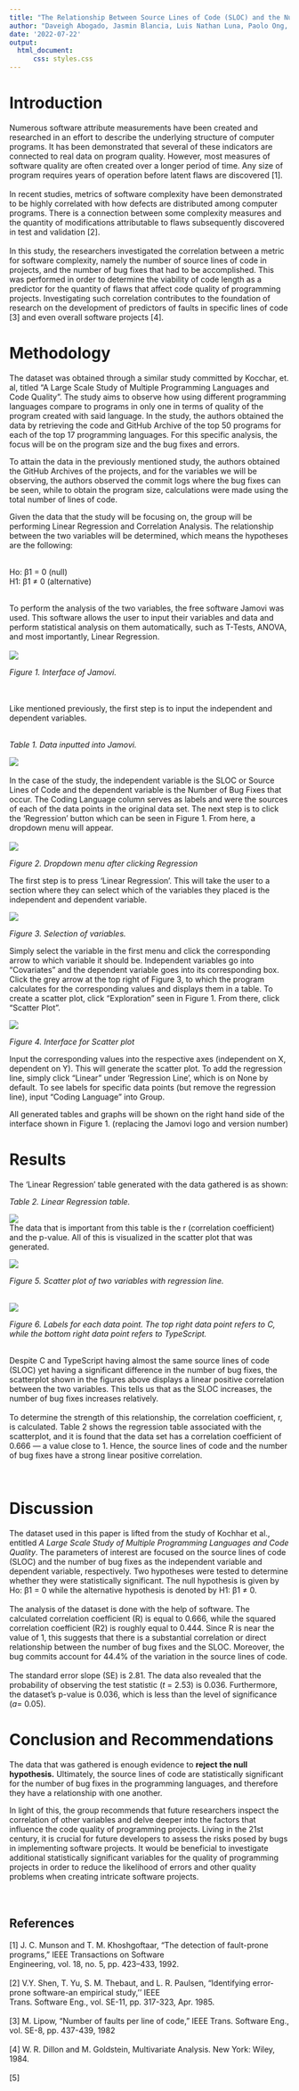 ```yaml
---
title: "The Relationship Between Source Lines of Code (SLOC) and the Number of Bug Fixes That Occur"
author: "Daveigh Abogado, Jasmin Blancia, Luis Nathan Luna, Paolo Ong, Gena Tusi"
date: '2022-07-22'
output: 
  html_document:
      css: styles.css
---
```

<body>
<h1>Introduction</h1>
Numerous software attribute measurements have been created and researched in an effort to describe the underlying structure of computer programs. It has been demonstrated that several of these indicators are connected to real data on program quality. However, most measures of software quality are often created over a longer period of time. Any size of program requires years of operation before latent flaws are discovered [1].
<br>
<br>
In recent studies, metrics of software complexity have been demonstrated to be highly correlated with how defects are distributed among computer programs. There is a connection between some complexity measures and the quantity of modifications attributable to flaws subsequently discovered in test and validation [2].
<br>
<br>
In this study, the researchers investigated the correlation between a metric for software complexity, namely the number of source lines of code in projects, and the number of bug fixes that had to be accomplished. This was performed in order to determine the viability of code length as a predictor for the quantity of flaws that affect code quality of programming projects. Investigating such correlation contributes to the foundation of research on the development of predictors of faults in specific lines of code [3] and even overall software projects [4].
<br>
<h1>Methodology</h1>

The dataset was obtained through a similar study committed by Kocchar, et. al, titled “A Large Scale Study of Multiple Programming Languages and Code Quality”. The study aims to observe how using different programming languages compare to programs in only one in terms of quality of the program created with said language. In the study, the authors obtained the data by retrieving the code and GitHub Archive of the top 50 programs for each of the top 17 programming languages. For this specific analysis, the focus will be on the program size and the bug fixes and errors.

To attain the data in the previously mentioned study, the authors obtained the GitHub Archives of the projects, and for the variables we will be observing, the authors observed the commit logs where the bug fixes can be seen, while to obtain the program size, calculations were made using the total number of lines of code.

 
Given the data that the study will be focusing on, the group will be performing Linear Regression and Correlation Analysis. The relationship between the two variables will be determined, which means the hypotheses are the following:
<br>
<br>
<div class="block quote">
Ho: β1 = 0 (null)
<br>
H1: β1 ≠ 0 (alternative)
</div>
<br>
To perform the analysis of the two variables, the free software Jamovi was used. This software allows the user to input their variables and data and perform statistical analysis on them automatically, such as T-Tests, ANOVA, and most importantly, Linear Regression. 
<br>
<br>
<img src="jamovi interface.png">
<p class="caption"> *Figure 1. Interface of Jamovi.*</p>
<br>
<br>
Like mentioned previously, the first step is to input the independent and dependent variables.
<br>
<br>
<p class="caption"> *Table 1. Data inputted into Jamovi.* </p>
<img src="data in jamovi.png">
<br>
<br>
In the case of the study, the independent variable is the SLOC or Source Lines of Code and the dependent variable is the Number of Bug Fixes that occur. The Coding Language column serves as labels and were the sources of each of the data points in the original data set. The next step is to click the ‘Regression’ button which can be seen in Figure 1. From here, a dropdown menu will appear.
<br>
<br>
<img src="regression dropdown menu.png">
<br>
<p class="caption"> *Figure 2. Dropdown menu after clicking Regression* </p>

The first step is to press ‘Linear Regression’. This will take the user to a section where they can select which of the variables they placed is the independent and dependent variable.

<img src="Selection of variables.png">
<br>
<p class="caption"> *Figure 3. Selection of variables.* </p>

Simply select the variable in the first menu and click the corresponding arrow to which variable it should be. Independent variables go into “Covariates” and the dependent variable goes into its corresponding box. Click the grey arrow at the top right of Figure 3, to which the program calculates for the corresponding values and displays them in a table. To create a scatter plot, click “Exploration” seen in Figure 1. From there, click “Scatter Plot”.

<img src="scatterplot interface.png">
<br>
<p class="caption"> *Figure 4. Interface for Scatter plot* </p>

Input the corresponding values into the respective axes (independent on X, dependent on Y). This will generate the scatter plot. To add the regression line, simply click “Linear” under ‘Regression Line’, which is on None by default. To see labels for specific data points (but remove the regression line), input “Coding Language” into Group.

All generated tables and graphs will be shown on the right hand side of the interface shown in Figure 1. (replacing the Jamovi logo and version number)
<br>
<h1>Results</h1>
	
The ‘Linear Regression’ table generated with the data gathered is as shown:


<p class="caption"> *Table 2. Linear Regression table.* </p>
<img src="regression data.png">
<br>
The data that is important from this table is the r (correlation coefficient) and the p-value. All of this is visualized in the scatter plot that was generated.

<img src="scatterplot w line.png">
<br>
<p class="caption"> *Figure 5. Scatter plot of two variables with regression line.* </p>
<br>
<img src="scatterplot w labeled data points.png">
<p class="caption"> *Figure 6. Labels for each data point. The top right data point refers to C, while the bottom right data point refers to TypeScript.* </p>
<br>
Despite C and TypeScript having almost the same source lines of code (SLOC) yet having a significant difference in the number of bug fixes, the scatterplot shown in the figures above displays a linear positive correlation between the two variables. This tells us that as the SLOC increases, the number of bug fixes increases relatively. 
<br>
<br>
To determine the strength of this relationship, the correlation coefficient, r, is calculated. Table 2 shows the regression table associated with the scatterplot, and it is found that the data set has a correlation coefficient of 0.666 — a value close to 1. Hence, the source lines of code and the number of bug fixes have a strong linear positive correlation.

<br>
<h1>Discussion</h1>
  The dataset used in this paper is lifted from the study of Kochhar et al., entitled *A Large Scale Study of Multiple Programming Languages and Code Quality*. The parameters of interest are focused on the source lines of code (SLOC) and the number of bug fixes as the independent variable and dependent variable, respectively. Two hypotheses were tested to determine whether they were statistically significant. The null hypothesis is given by Ho: β1 = 0 while the alternative hypothesis is denoted by H1: β1 ≠ 0.
<br>
<br>
The analysis of the dataset is done with the help of software. The calculated correlation coefficient (R) is equal to 0.666, while the squared correlation coefficient (R2) is roughly equal to 0.444. Since R is near the value of 1, this suggests that there is a substantial correlation or direct relationship between the number of bug fixes and the SLOC. Moreover, the bug commits account for 44.4% of the variation in the source lines of code. 
<br>
<br>
The standard error slope (SE) is 2.81. The data also revealed that the probability of observing the test statistic (*t* = 2.53) is 0.036. Furthermore, the dataset’s p-value is 0.036, which is less than the level of significance (*a*= 0.05).
<br>
<h1>Conclusion and Recommendations</h1>
The data that was gathered is enough evidence to **reject the null hypothesis.** Ultimately, the source lines of code are statistically significant for the number of bug fixes in the programming languages, and therefore they have a relationship with one another.
<br>

In light of this, the group recommends that future researchers inspect the correlation of other variables and delve deeper into the factors that influence the code quality of programming projects. Living in the 21st century, it is crucial for future developers to assess the risks posed by bugs in implementing software projects. It would be beneficial to investigate additional statistically significant variables for the quality of programming projects in order to reduce the likelihood of errors and other quality problems when creating intricate software projects. 
<br>
<br>
<br>
</body>
<footer>
<h2>References</h2>
[1] J. C. Munson and T. M. Khoshgoftaar, “The detection of fault-prone programs,” IEEE Transactions on Software
<br>
Engineering, vol. 18, no. 5, pp. 423–433, 1992.
<br>
<br>
[2] V.Y. Shen, T. Yu, S. M. Thebaut, and L. R. Paulsen, “Identifying error-prone software-an empirical study,’’ IEEE
<br>
Trans. Software Eng., vol. SE-11, pp. 317-323, Apr. 1985.
<br>
<br>
[3] M. Lipow, “Number of faults per line of code,” IEEE Trans. Software Eng., vol. SE-8, pp. 437-439, 1982
<br>
<br>
[4] W. R. Dillon and M. Goldstein, Multivariate Analysis. New York: Wiley, 1984.
<br>
<br>
[5]
</footer>
